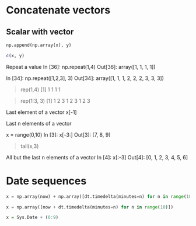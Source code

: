 Concatenate vectors
===================

Scalar with vector
------------------
```python
np.append(np.array(x), y)
```

```R
c(x, y)
```

Repeat a value
In [36]: np.repeat(1,4)
Out[36]: array([1, 1, 1, 1])


In [34]: np.repeat([1,2,3], 3)
Out[34]: array([1, 1, 1, 2, 2, 2, 3, 3, 3])



> rep(1,4)
[1] 1 1 1 1

> rep(1:3, 3)
[1] 1 2 3 1 2 3 1 2 3


Last element of a vector
x[-1]

Last n elements of a vector

x = range(0,10)
In [3]: x[-3:]
Out[3]: [7, 8, 9]

> tail(x,3)


All but the last n elements of a vector
In [4]: x[:-3]
Out[4]: [0, 1, 2, 3, 4, 5, 6]


Date sequences
==============

```python
x = np.array(now) + np.array([dt.timedelta(minutes=n) for n in range(10)])

x = np.array([now + dt.timedelta(minutes=n) for n in range(10)])
```

```R
x = Sys.Date + (0:9)
```


